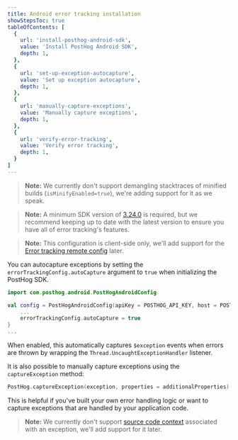 ```yaml
---
title: Android error tracking installation
showStepsToc: true
tableOfContents: [
  {
    url: 'install-posthog-android-sdk',
    value: 'Install PostHog Android SDK',
    depth: 1,
  },
  {
    url: 'set-up-exception-autocapture',
    value: 'Set up exception autocapture',
    depth: 1,
  },
  {
    url: 'manually-capture-exceptions',
    value: 'Manually capture exceptions',
    depth: 1,
  },
  {
    url: 'verify-error-tracking',
    value: 'Verify error tracking',
    depth: 1,
  }
]
---
```




> **Note:** We currently don't support demangling stacktraces of minified builds (`isMinifyEnabled=true`), we're adding support for it as we speak.

<Steps>
<Step title="Install PostHog Android SDK" badge="required">

> **Note:** A minimum SDK version of [3.24.0](https://github.com/PostHog/posthog-android/releases/tag/android-v3.24.0) is required, but we recommend keeping up to date with the latest version to ensure you have all of error tracking's features.

<InstallAndroid />

</Step>

<Step title="Set up exception autocapture" badge="required">

> **Note:** This configuration is client-side only, we'll add support for the [Error tracking remote config](https://app.posthog.com/settings/project-error-tracking#exception-autocapture) later.

You can autocapture exceptions by setting the `errorTrackingConfig.autoCapture` argument to `true` when initializing the PostHog SDK.

```kotlin
import com.posthog.android.PostHogAndroidConfig

val config = PostHogAndroidConfig(apiKey = POSTHOG_API_KEY, host = POSTHOG_HOST).apply {
    ...
    errorTrackingConfig.autoCapture = true
}
...
```

When enabled, this automatically captures `$exception` events when errors are thrown by wrapping the `Thread.UncaughtExceptionHandler` listener.

</Step>

<Step title="Manually capture exceptions" badge="optional">

It is also possible to manually capture exceptions using the `captureException` method:

```kotlin
PostHog.captureException(exception, properties = additionalProperties)
```

This is helpful if you've built your own error handling logic or want to capture exceptions that are handled by your application code.

</Step>

> **Note:** We currently don't support [source code context](/docs/error-tracking/stack-traces) associated with an exception, we'll add support for it later.

<StepVerifyErrorTracking />

</Steps> 
